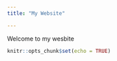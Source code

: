```yaml
---
title: "My Website"

---
```


Welcome to my wesbite

```r
knitr::opts_chunk$set(echo = TRUE)
```

